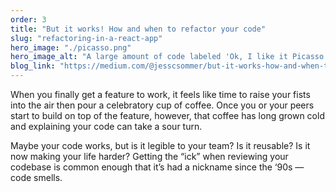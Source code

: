 ```yaml
---
order: 3
title: "But it works! How and when to refactor your code"
slug: "refactoring-in-a-react-app"
hero_image: "./picasso.png"
hero_image_alt: "A large amount of code labeled 'Ok, I like it Picasso'"
blog_link: "https://medium.com/@jesscsommer/but-it-works-how-and-when-to-refactor-your-code-2b98ae26c98f"
---
```


When you finally get a feature to work, it feels like time to raise your fists into the air then pour a celebratory cup of coffee. Once you or your peers start to build on top of the feature, however, that coffee has long grown cold and explaining your code can take a sour turn.

Maybe your code works, but is it legible to your team? Is it reusable? Is it now making your life harder? Getting the “ick” when reviewing your codebase is common enough that it’s had a nickname since the ‘90s — code smells.

